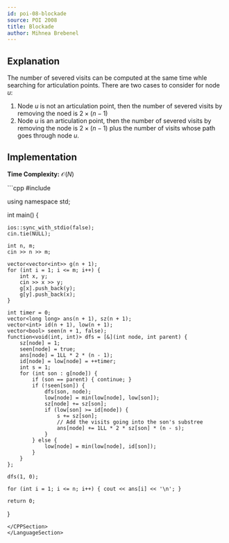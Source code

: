```yaml
---
id: poi-08-blockade
source: POI 2008
title: Blockade
author: Mihnea Brebenel
---
```


## Explanation

The number of severed visits can be computed at the same time whle searching for articulation points. There are two cases to consider for node $u$:

1. Node $u$ is not an articulation point, then the number of severed visits by removing the noed is $2 \times (n - 1)$
2. Node $u$ is an articulation point, then the number of severed visits by removing the node is $2 \times (n - 1)$ plus
the number of visits whose path goes through node $u$.

## Implementation

**Time Complexity:** $\mathcal{O}(N)$

<LanguageSection>
<CPPSection>
```cpp
#include <bits/stdc++.h>

using namespace std;

int main() {

	ios::sync_with_stdio(false);
	cin.tie(NULL);

	int n, m;
	cin >> n >> m;

	vector<vector<int>> g(n + 1);
	for (int i = 1; i <= m; i++) {
		int x, y;
		cin >> x >> y;
		g[x].push_back(y);
		g[y].push_back(x);
	}

	int timer = 0;
	vector<long long> ans(n + 1), sz(n + 1);
	vector<int> id(n + 1), low(n + 1);
	vector<bool> seen(n + 1, false);
	function<void(int, int)> dfs = [&](int node, int parent) {
		sz[node] = 1;
		seen[node] = true;
		ans[node] = 1LL * 2 * (n - 1);
		id[node] = low[node] = ++timer;
		int s = 1;
		for (int son : g[node]) {
			if (son == parent) { continue; }
			if (!seen[son]) {
				dfs(son, node);
				low[node] = min(low[node], low[son]);
				sz[node] += sz[son];
				if (low[son] >= id[node]) {
					s += sz[son];
					// Add the visits going into the son's substree
					ans[node] += 1LL * 2 * sz[son] * (n - s);
				}
			} else {
				low[node] = min(low[node], id[son]);
			}
		}
	};

	dfs(1, 0);

	for (int i = 1; i <= n; i++) { cout << ans[i] << '\n'; }

	return 0;
}
```
</CPPSection>
</LanguageSection>
